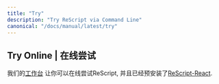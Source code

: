 ```yaml
---
title: "Try"
description: "Try ReScript via Command Line"
canonical: "/docs/manual/latest/try"
---
```


## Try Online | 在线尝试

我们的[工作台](/try) 让你可以在线尝试ReScript, 并且已经预安装了[ReScript-React](/docs/react/latest/introduction).


